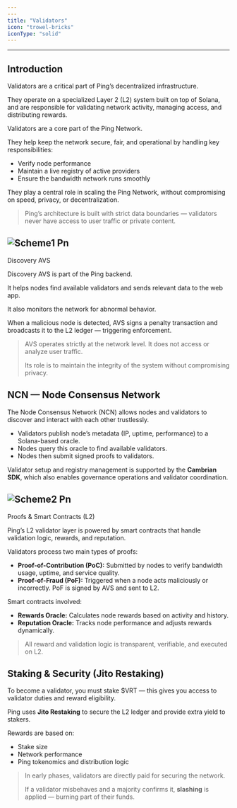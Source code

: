 ```yaml
---
---
title: "Validators"
icon: "trowel-bricks"
iconType: "solid"
---
```

---

## Introduction

Validators are a critical part of Ping’s decentralized infrastructure.

They operate on a specialized Layer 2 (L2) system built on top of Solana, and are responsible for validating network activity, managing access, and distributing rewards.

Validators are a core part of the Ping Network.

They help keep the network secure, fair, and operational by handling key responsibilities:

- Verify node performance
- Maintain a live registry of active providers
- Ensure the bandwidth network runs smoothly

They play a central role in scaling the Ping Network, without compromising on speed, privacy, or decentralization.

> Ping’s architecture is built with strict data boundaries — validators never have access to user traffic or private content.

## ![Scheme1 Pn](/images/scheme1.png)

Discovery AVS

Discovery AVS is part of the Ping backend.

It helps nodes find available validators and sends relevant data to the web app.

It also monitors the network for abnormal behavior.

When a malicious node is detected, AVS signs a penalty transaction and broadcasts it to the L2 ledger — triggering enforcement.

> AVS operates strictly at the network level. It does not access or analyze user traffic.
>
> Its role is to maintain the integrity of the system without compromising privacy.

## NCN — Node Consensus Network

The Node Consensus Network (NCN) allows nodes and validators to discover and interact with each other trustlessly.

- Validators publish node’s metadata (IP, uptime, performance) to a Solana-based oracle.
- Nodes query this oracle to find available validators.
- Nodes then submit signed proofs to validators.

Validator setup and registry management is supported by the **Cambrian SDK**, which also enables governance operations and validator coordination.

## ![Scheme2 Pn](/images/scheme2.png)

Proofs & Smart Contracts (L2)

Ping’s L2 validator layer is powered by smart contracts that handle validation logic, rewards, and reputation.

Validators process two main types of proofs:

- **Proof-of-Contribution (PoC):** Submitted by nodes to verify bandwidth usage, uptime, and service quality.
- **Proof-of-Fraud (PoF):** Triggered when a node acts maliciously or incorrectly. PoF is signed by AVS and sent to L2.

Smart contracts involved:

- **Rewards Oracle:** Calculates node rewards based on activity and history.
- **Reputation Oracle:** Tracks node performance and adjusts rewards dynamically.

> All reward and validation logic is transparent, verifiable, and executed on L2.

## Staking & Security (Jito Restaking)

To become a validator, you must stake $VRT — this gives you access to validator duties and reward eligibility.

Ping uses **Jito Restaking** to secure the L2 ledger and provide extra yield to stakers.

Rewards are based on:

- Stake size
- Network performance
- Ping tokenomics and distribution logic

> In early phases, validators are directly paid for securing the network.
>
> If a validator misbehaves and a majority confirms it, **slashing** is applied — burning part of their funds.